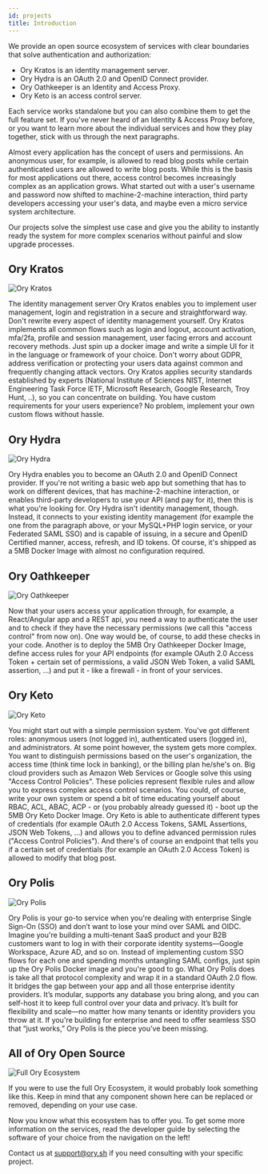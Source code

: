 ```yaml
---
id: projects
title: Introduction
---
```


We provide an open source ecosystem of services with clear boundaries that solve authentication and authorization:

- Ory Kratos is an identity management server.
- Ory Hydra is an OAuth 2.0 and OpenID Connect provider.
- Ory Oathkeeper is an Identity and Access Proxy.
- Ory Keto is an access control server.

Each service works standalone but you can also combine them to get the full feature set. If you've never heard of an Identity &
Access Proxy before, or you want to learn more about the individual services and how they play together, stick with us through the
next paragraphs.

Almost every application has the concept of users and permissions. An anonymous user, for example, is allowed to read blog posts
while certain authenticated users are allowed to write blog posts. While this is the basis for most applications out there, access
control becomes increasingly complex as an application grows. What started out with a user's username and password now shifted to
machine-2-machine interaction, third party developers accessing your user's data, and maybe even a micro service system
architecture.

Our projects solve the simplest use case and give you the ability to instantly ready the system for more complex scenarios without
painful and slow upgrade processes.

## Ory Kratos

![Ory Kratos](https://raw.githubusercontent.com/ory/meta/master/static/logos/logo-kratos.svg)

The identity management server Ory Kratos enables you to implement user management, login and registration in a secure and
straightforward way. Don't rewrite every aspect of identity management yourself. Ory Kratos implements all common flows such as
login and logout, account activation, mfa/2fa, profile and session management, user facing errors and account recovery methods.
Just spin up a docker image and write a simple UI for it in the language or framework of your choice. Don't worry about GDPR,
address verification or protecting your users data against common and frequently changing attack vectors. Ory Kratos applies
security standards established by experts (National Institute of Sciences NIST, Internet Engineering Task Force IETF, Microsoft
Research, Google Research, Troy Hunt, ..), so you can concentrate on building. You have custom requirements for your users
experience? No problem, implement your own custom flows without hassle.

## Ory Hydra

![Ory Hydra](https://raw.githubusercontent.com/ory/meta/master/static/logos/logo-hydra.svg)

Ory Hydra enables you to become an OAuth 2.0 and OpenID Connect provider. If you're not writing a basic web app but something that
has to work on different devices, that has machine-2-machine interaction, or enables third-party developers to use your API (and
pay for it), then this is what you're looking for. Ory Hydra isn't identity management, though. Instead, it connects to your
existing identity management (for example the one from the paragraph above, or your MySQL+PHP login service, or your Federated
SAML SSO) and is capable of issuing, in a secure and OpenID Certified manner, access, refresh, and ID tokens. Of course, it's
shipped as a 5MB Docker Image with almost no configuration required.

## Ory Oathkeeper

![Ory Oathkeeper](https://raw.githubusercontent.com/ory/meta/master/static/logos/logo-oathkeeper.svg)

Now that your users access your application through, for example, a React/Angular app and a REST api, you need a way to
authenticate the user and to check if they have the necessary permissions (we call this "access control" from now on). One way
would be, of course, to add these checks in your code. Another is to deploy the 5MB Ory Oathkeeper Docker Image, define access
rules for your API endpoints (for example OAuth 2.0 Access Token + certain set of permissions, a valid JSON Web Token, a valid
SAML assertion, ...) and put it - like a firewall - in front of your services.

## Ory Keto

![Ory Keto](https://raw.githubusercontent.com/ory/meta/master/static/logos/logo-keto.svg)

You might start out with a simple permission system. You've got different roles: anonymous users (not logged in), authenticated
users (logged in), and administrators. At some point however, the system gets more complex. You want to distinguish permissions
based on the user's organization, the access time (think time lock in banking), or the billing plan he/she's on. Big cloud
providers such as Amazon Web Services or Google solve this using "Access Control Policies". These policies represent flexible
rules and allow you to express complex access control scenarios. You could, of course, write your own system or spend a bit of
time educating yourself about RBAC, ACL, ABAC, ACP - or (you probably already guessed it) - boot up the 5MB Ory Keto Docker Image.
Ory Keto is able to authenticate different types of credentials (for example OAuth 2.0 Access Tokens, SAML Assertions, JSON Web
Tokens, ...) and allows you to define advanced permission rules ("Access Control Policies"). And there's of course an endpoint
that tells you if a certain set of credentials (for example an OAuth 2.0 Access Token) is allowed to modify that blog post.

## Ory Polis

![Ory Polis](https://raw.githubusercontent.com/ory/meta/master/static/logos/logo-polis.svg)

Ory Polis is your go-to service when you're dealing with enterprise Single Sign-On (SSO) and don’t want to lose your mind over
SAML and OIDC. Imagine you're building a multi-tenant SaaS product and your B2B customers want to log in with their corporate
identity systems—Google Workspace, Azure AD, and so on. Instead of implementing custom SSO flows for each one and spending months
untangling SAML configs, just spin up the Ory Polis Docker image and you're good to go. What Ory Polis does is take all that
protocol complexity and wrap it in a standard OAuth 2.0 flow. It bridges the gap between your app and all those enterprise
identity providers. It’s modular, supports any database you bring along, and you can self-host it to keep full control over your
data and privacy. It’s built for flexibility and scale—no matter how many tenants or identity providers you throw at it. If you're
building for enterprise and need to offer seamless SSO that “just works,” Ory Polis is the piece you’ve been missing.

## All of Ory Open Source

![Full Ory Ecosystem](./_static/projects/1.png)

If you were to use the full Ory Ecosystem, it would probably look something like this. Keep in mind that any component shown here
can be replaced or removed, depending on your use case.

Now you know what this ecosystem has to offer you. To get some more information on the services, read the developer guide by
selecting the software of your choice from the navigation on the left!

Contact us at [support@ory.sh](mailto:support@ory.sh) if you need consulting with your specific project.
